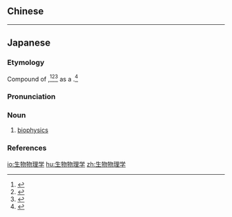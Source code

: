 {{also|生物物理學}}
==Chinese==
{{zh-see|生物物理學}}

----

==Japanese==
<div style="float:right;">
{{wikipedia|lang=ja}}
{{wikipedia|Biophysics}}
</div>
{{ja-kanjitab|せい|ぶつ|ぶつ|り|がく|yomi=o}}

===Etymology===
Compound of {{com|ja|sort=せいぶつぶつりがく|生物|tr1=seibutsu|t1={{l|en|living}} {{l|en|thing}}, {{l|en|organism}}; {{l|en|bio-}}|物理学|tr2=butsurigaku|t2={{l|en|physics}}}},<ref name="KDJ">{{R:Kokugo Dai Jiten}}</ref><ref name="DJR">{{R:Daijirin}}</ref><ref name="DJS">{{R:Daijisen}}</ref> as a {{calque|nocap=1|ja|etyl lang=en|etyl term=biophysics}}.<ref name="DJR">{{R:Daijirin}}</ref>

===Pronunciation===
{{ja-pron|yomi=o|せいぶつ ぶつりがく|acc=7|acc_ref=DJR}}

===Noun===
{{ja-noun|kyu=生物物理學|せいぶつ ぶつりがく}}

# [[biophysics]]

===References===
<references/>

{{cln|ja|words suffixed with 学|sort=せいぶつぶつりがく}}
{{C|ja|Sciences|sort=せいぶつぶつりがく}}

[[io:生物物理学]]
[[hu:生物物理学]]
[[zh:生物物理学]]